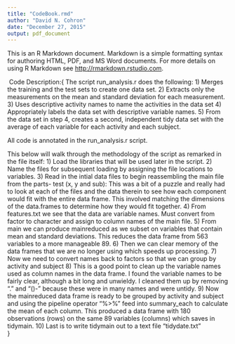 ```yaml
---
title: "CodeBook.rmd"
author: "David N. Cohron"
date: "December 27, 2015"
output: pdf_document
---
```


This is an R Markdown document. Markdown is a simple formatting syntax for authoring HTML, PDF, and MS Word documents. For more details on using R Markdown see <http://rmarkdown.rstudio.com>.

\ Code Description:{
The script run_analysis.r does the following:
1) Merges the training and the test sets to create one data set.
2) Extracts only the measurements on the mean and standard deviation for each measurement. 
3) Uses descriptive activity names to name the activities in the data set
4) Appropriately labels the data set with descriptive variable names. 
5) From the data set in step 4, creates a second, independent tidy data set with the average of each 
    variable for each activity and each subject.


All code is annotated in the run_analysis.r script.

This below will walk through the methodology of the script as remarked in the file itself:
1) Load the libraries that will be used later in the script.
2) Name the files for subsequent loading by assigning the file locations to variables.
3) Read in the intial data files to begin reassembling the main file from the parts- test (x, y and sub):
    This was a bit of a puzzle and really had to look at each of the files and the data therein to see 
    how each component would fit with the entire data frame. This involved matching the dimensions of the 
    data.frames to determine how they would fit together.
4) From features.txt we see that the data are variable names.  Must convert from factor to character and
    assign to column names of the main file.
5) From main we can produce mainreduced as we subset on variables that contain mean and standard deviations.
    This reduces the data frame from 563 variables to a more manageable 89.
6) Then we can clear memory of the data frames that we are no longer using which speeds up processing.
7) Now we need to convert names back to factors so that we can group by activity and subject
8) This is a good point to clean up the variable names used as column names in the data frame.
    I found the variable names to be fairly clear, although a bit long and unwieldy.  I cleaned 
    them up by removing "." and "()-" because these were in many names and were untidy.
9) Now the mainreduced data frame is ready to be grouped by activity and subject and using the pipeline
    operator "%>%" feed into summary_each to calculate the mean of each column.  This produced a data frame
    with 180 observations (rows) on the same 89 variables (columns) which saves in tidymain.
10) Last is to write tidymain out to a text file "tidydate.txt"    
}